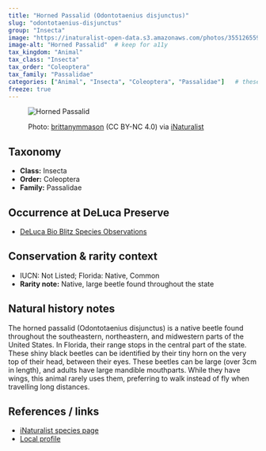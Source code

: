 ---
title: "Horned Passalid (Odontotaenius disjunctus)"
slug: "odontotaenius-disjunctus"
group: "Insecta"
image: "https://inaturalist-open-data.s3.amazonaws.com/photos/355126559/medium.jpg"        # keep for thumbnails
image-alt: "Horned Passalid"  # keep for a11y
tax_kingdom: "Animal"
tax_class: "Insecta"
tax_order: "Coleoptera"
tax_family: "Passalidae"
categories: ["Animal", "Insecta", "Coleoptera", "Passalidae"]   # these drive the chips + filtering
freeze: true
---

<figure class="species-figure">

<img src="https://inaturalist-open-data.s3.amazonaws.com/photos/355126559/medium.jpg" alt="Horned Passalid" class="species-photo"/>

<figcaption class="photo-credit">

Photo: <a href="https://www.inaturalist.org/people/brittanymmason">brittanymmason</a> (CC BY-NC 4.0) via <a href="https://www.inaturalist.org/observations/201203400">iNaturalist</a>

</figcaption>

</figure>

## Taxonomy

-   **Class:** Insecta
-   **Order:** Coleoptera
-   **Family:** Passalidae

## Occurrence at DeLuca Preserve

-   [DeLuca Bio Blitz Species Observations](https://www.inaturalist.org/observations?project_id=191727&subview=table&taxon_id=122214)

## Conservation & rarity context

-   IUCN: Not Listed; Florida: Native, Common
-   **Rarity note:** Native, large beetle found throughout the state

## Natural history notes

The horned passalid (Odontotaenius disjunctus) is a native beetle found throughout the southeastern, northeastern, and midwestern parts of the United States. In Florida, their range stops in the central part of the state. These shiny black beetles can be identified by their tiny horn on the very top of their head, between their eyes. These beetles can be large (over 3cm in length), and adults have large mandible mouthparts. While they have wings, this animal rarely uses them, preferring to walk instead of fly when travelling long distances. 

## References / links

-   [iNaturalist species page](https://www.inaturalist.org/taxa/122214-Odontotaenius-disjunctus)
-   [Local profile](https://edis.ifas.ufl.edu/publication/IN879)
